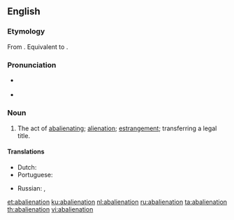 {{also|abaliénation}}
==English==

===Etymology===
From {{etyl|la|en}} {{m|la|abalienatio}}. Equivalent to {{suffix|abalienate|ion|lang=en}}.

===Pronunciation===
* {{a|GenAm}} {{IPA|/ˌæbˌeɪl.jəˈneɪ.ʃən/|/ˌæbˌeɪ.li.əˈneɪ.ʃən/|lang=en}}
* {{rhymes|eɪʃən|lang=en}}

===Noun===
{{en-noun}} {{term-context|archaic|lang=en}}

# {{lb|en|legal}} The act of [[abalienating]]; [[alienation]]; [[estrangement]]; transferring a legal title.

====Translations====
{{trans-top|act of abalienating}}
* Dutch: {{t|nl|abaliënatie|m}}
* Portuguese: {{t|pt|abalienação|f}}
{{trans-mid}}
* Russian: {{t+check|ru|психо́з|m}}, {{t-check|ru|[[психический|психи́ческое]] [[расстро́йство]]|n}}<!-- these translations seem overly broad -->
{{trans-bottom}}

[[et:abalienation]]
[[ku:abalienation]]
[[nl:abalienation]]
[[ru:abalienation]]
[[ta:abalienation]]
[[th:abalienation]]
[[vi:abalienation]]